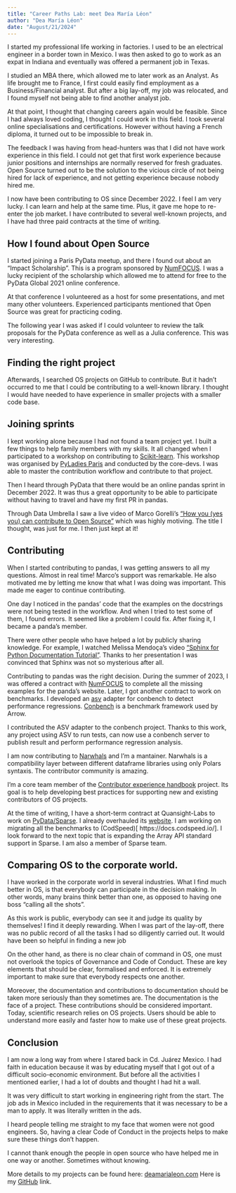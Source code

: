 ```yaml
---
title: "Career Paths Lab: meet Dea María Léon"
author: "Dea María Léon"
date: "August/21/2024"
---
```


I started my professional life working in factories. I used to be an electrical engineer in a border town in Mexico. 
I was then asked to go to work as an expat in Indiana and eventually was offered a permanent job in Texas. 

I studied an MBA there, which allowed me to later work as an Analyst. As life brought me to France, 
I first could easily find employment as a Business/Financial analyst. But after a big lay-off, my job was 
relocated, and I found myself not being able to find another analyst job. 


At that point, I thought that changing careers again would be feasible. Since I had always loved coding, 
I thought I could work in this field. I took several online specialisations and certifications. 
However without having a French diploma, it turned out to be impossible to break in.

The feedback I was having from head-hunters was that I did not have work experience in this field. 
I could not get that first work experience because junior positions and internships are normally 
reserved for fresh graduates. Open Source turned out to be the solution to the vicious circle of 
not being hired for lack of experience, and not getting experience because nobody hired me. 

I now have been contributing to OS since December 2022. I feel I am very lucky. I can learn and help 
at the same time. Plus, it gave me hope to re-enter the job market. 
I have contributed to several well-known projects, and I have had three paid contracts at the time of writing. 

## How I found about Open Source

I started joining a Paris PyData meetup, and there I found out about an “Impact Scholarship”. 
This is a program sponsored by [NumFOCUS](https://numfocus.org/). I was a lucky recipient of 
the scholarship which allowed me to attend for free to the PyData Global 2021 online conference. 

At that conference I volunteered as a host for some presentations, and met many other volunteers. 
Experienced participants mentioned that Open Source was great for practicing coding.

The following year I was asked if I could volunteer to review the talk proposals for the PyData 
conference as well as a Julia conference. This was very interesting.

## Finding the right project

Afterwards, I searched OS projects on GitHub to contribute. But it hadn’t occurred to me that 
I could be contributing to a well-known library. I thought I would have needed to have experience 
in smaller projects with a smaller code base.

## Joining sprints

I kept working alone because I had not found a team project yet. I built a few things to help 
family members with my skills. It all changed when I participated to  a workshop on contributing 
to [Scikit-learn](https://scikit-learn.org/stable/). This workshop was organised by 
[PyLadies Paris](https://pyladies.com/locations/paris/) and conducted by the core-devs. 
I was able to master the contribution workflow and contribute to that project. 

Then I heard through PyData that there would be an online pandas sprint in December 2022. 
It was thus a great opportunity to be able to participate without having to travel and have 
my first PR in pandas. 

Through Data Umbrella I saw a live video of Marco Gorelli’s [“How you (yes you) can contribute to 
Open Source”](https://www.youtube.com/watch?v=zI4l1lfggzU) which was highly motiving. 
The title I thought, was just for me. I then just kept at it!

## Contributing

When I started contributing to pandas, I was getting answers to all my questions. 
Almost in real time! Marco’s support was remarkable. He also motivated me by letting 
me know that what I was doing was important. This made me eager to continue contributing.

One day I noticed in the pandas’ code that the examples on the docstrings were not being 
tested in the workflow. And when I tried to test some of them, I found errors. 
It seemed like a problem I could fix. After fixing it, I became a panda's member.

There were other people who have helped a lot by publicly sharing knowledge. 
For example, I watched Melissa Mendoça’s video 
["Sphinx for Python Documentation Tutorial"](https://www.youtube.com/watch?v=tXWscUSYdBs). 
Thanks to her presentation I was convinced that Sphinx was not so mysterious after all.

Contributing to pandas was the right decision. During the summer of 2023, 
I was offered a contract with [NumFOCUS](https://numfocus.org/) to complete all the missing 
examples for the panda’s website. 
Later, I got another contract to work on benchmarks. I developed an 
[asv]( https://asv.readthedocs.io/en/stable/index.html) adapter for conbench to 
detect performance regressions. 
[Conbench]( https://conbench.github.io/conbench/) is a benchmark framework used by Arrow. 

I contributed the ASV adapter to the conbench project. Thanks to this work, 
any project using ASV to run tests, can now use a conbench server to publish 
result and perform performance regression analysis.

I am now contributing to [Narwhals]( https://narwhals-dev.github.io/narwhals/) 
and I'm a mantainer. Narwhals is a compatibility layer between different dataframe 
libraries using only Polars syntaxis. The contributor community is amazing. 

 I'm a core team member of the [Contributor experience handbook]( https://contributor-experience.org/) 
 project. Its goal is to help developing best practices for supporting new and existing 
 contributors of OS projects. 

At the time of writing, I have a short-term contract at Quansight-Labs to work on 
[PyData/Sparse]( https://sparse.pydata.org/en/stable/). I already overhauled its 
[website]( https://sparse.pydata.org/en/latest/). I am working on migrating all the 
benchmarks to (CodSpeed)[ https://docs.codspeed.io/]. I look forward to the next topic 
that is expanding the Array API standard support in Sparse. I am also a member of 
Sparse team.

## Comparing OS to the corporate world. 

I have worked in the corporate world in several industries. What I find much better in OS, 
is that everybody can participate in the decision making. In other words, many brains 
think better than one, as opposed to having one boss “calling all the shots”. 

As this work is public, everybody can see it and judge its quality by themselves! 
I find it deeply rewarding. When I was part of the lay-off, there was no public record 
of all the tasks I had so diligently carried out. It would have been so helpful in finding a new job  

On the other hand, as there is no clear chain of command in OS, one must not overlook
the topics of Governance and Code of Conduct. These are key elements that should be clear, 
formalised and enforced. It is extremely important to make sure that everybody respects one another. 

Moreover, the documentation and contributions to documentation should be taken more 
seriously than they sometimes are. The documentation is the face of a project. 
These contributions should be considered important. Today, scientific research relies 
on OS projects. Users should be able to understand more easily and faster how to make use 
of these great projects. 

## Conclusion 

I am now a long way from where I stared back in Cd. Juárez Mexico. 
I had faith in education because it was by educating myself that I got out 
of a difficult socio-economic environment. But before all the activities I mentioned earlier, 
I had a lot of doubts and thought I had hit a wall. 

It was very difficult to start working in engineering right from the start. 
The job ads in Mexico included in the requirements that it was necessary to be a man to apply. 
It was literally written in the ads.

I heard people telling me straight to my face that women were not good engineers. 
So, having a clear Code of Conduct in the projects helps to make sure these things don’t happen. 

I cannot thank enough the people in open source who have helped me in one way or another. 
Sometimes without knowing.

More details to my projects can be found here: [deamarialeon.com](https://deamarialeon.com)
Here is my [GitHub](https://github.com/DeaMariaLeon) link. 





